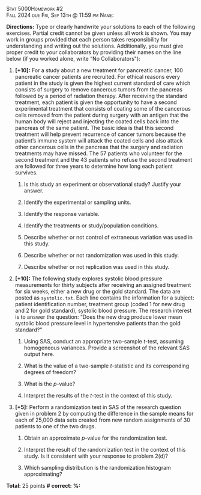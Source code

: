 [Stat 5000]{.smallcaps}[Homework #2]{.smallcaps}\
[Fall 2024]{.smallcaps} [due Fri, Sep 13th @ 11:59 pm]{.smallcaps}
[Name:]{.smallcaps} \

**Directions:** Type or clearly handwrite your solutions to each of the
following exercises. Partial credit cannot be given unless all work is
shown. You may work in groups provided that each person takes
responsibility for understanding and writing out the solutions.
Additionally, you must give proper credit to your collaborators by
providing their names on the line below (if you worked alone, write "No
Collaborators\"):\

1.  **\[+10\]:** For a study about a new treatment for pancreatic
    cancer, 100 pancreatic cancer patients are recruited. For ethical
    reasons every patient in the study is given the highest current
    standard of care which consists of surgery to remove cancerous
    tumors from the pancreas followed by a period of radiation therapy.
    After receiving the standard treatment, each patient is given the
    opportunity to have a second experimental treatment that consists of
    coating some of the cancerous cells removed from the patient during
    surgery with an antigen that the human body will reject and
    injecting the coated cells back into the pancreas of the same
    patient. The basic idea is that this second treatment will help
    prevent recurrence of cancer tumors because the patient's immune
    system will attack the coated cells and also attack other cancerous
    cells in the pancreas that the surgery and radiation treatments may
    have missed. The 57 patients who volunteer for the second treatment
    and the 43 patients who refuse the second treatment are followed for
    three years to determine how long each patient survives.

    1.  Is this study an experiment or observational study? Justify your
        answer.

    2.  Identify the experimental or sampling units.

    3.  Identify the response variable.

    4.  Identify the treatments or study/population conditions.

    5.  Describe whether or not control of extraneous variation was used
        in this study.

    6.  Describe whether or not randomization was used in this study.

    7.  Describe whether or not replication was used in this study.

2.  **\[+10\]:** The following study explores systolic blood pressure
    measurements for thirty subjects after receiving an assigned
    treatment for six weeks, either a new drug or the gold standard. The
    data are posted as `systolic.txt`. Each line contains the
    information for a subject: patient identification number, treatment
    group (coded 1 for new drug and 2 for gold standard), systolic blood
    pressure. The research interest is to answer the question: "Does the
    new drug produce lower mean systolic blood pressure level in
    hypertensive patients than the gold standard?\"

    1.  Using SAS, conduct an appropriate two-sample $t$-test, assuming
        homogeneous variances. Provide a screenshot of the relevant SAS
        output here.

    2.  What is the value of a two-sample $t$-statistic and its
        corresponding degrees of freedom?

    3.  What is the $p$-value?

    4.  Interpret the results of the $t$-test in the context of this
        study.

3.  **\[+5\]:** Perform a randomization test in SAS of the research
    question given in problem 2 by computing the difference in the
    sample means for each of 25,000 data sets created from new random
    assignments of 30 patients to one of the two drugs.

    1.  Obtain an approximate $p$-value for the randomization test.

    2.  Interpret the result of the randomization test in the context of
        this study. Is it consistent with your response to problem 2(d)?

    3.  Which sampling distribution is the randomization histogram
        approximating?

**Total:** 25 points **\# correct:** **%:**
